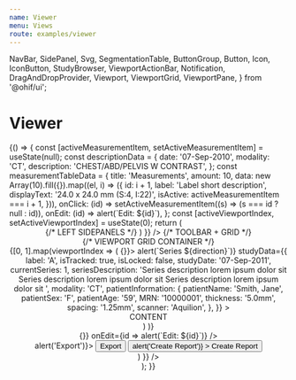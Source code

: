 ```yaml
---
name: Viewer
menu: Views
route: examples/viewer
---
```


  NavBar,
  SidePanel,
  Svg,
  SegmentationTable,
  ButtonGroup,
  Button,
  Icon,
  IconButton,
  StudyBrowser,
  ViewportActionBar,
  Notification,
  DragAndDropProvider,
  Viewport,
  ViewportGrid,
  ViewportPane,
} from '@ohif/ui';



# Viewer

<Playground>
  {() => {
    const [activeMeasurementItem, setActiveMeasurementItem] = useState(null);
    const descriptionData = {
      date: '07-Sep-2010',
      modality: 'CT',
      description: 'CHEST/ABD/PELVIS W CONTRAST',
    };
    const measurementTableData = {
      title: 'Measurements',
      amount: 10,
      data: new Array(10).fill({}).map((el, i) => ({
        id: i + 1,
        label: 'Label short description',
        displayText: '24.0 x 24.0 mm (S:4, I:22)',
        isActive: activeMeasurementItem === i + 1,
      })),
      onClick: (id) => setActiveMeasurementItem((s) => (s === id ? null : id)),
      onEdit: (id) => alert(`Edit: ${id}`),
    };
    const [activeViewportIndex, setActiveViewportIndex] = useState(0);
    return (
      <DragAndDropProvider>
        <Header />
        <div
          className="flex flex-row flex-no-wrap items-stretch overflow-hidden w-full"
          style={{ height: 'calc(100vh - 57px' }}
        >
          {/* LEFT SIDEPANELS */}
          <SidePanel
            side="left"
            defaultComponentOpen='studies'
            childComponents={{
              iconName: 'group-layers',
              iconLabel: 'Studies',
              label: 'Studies',
              name: 'studies',
              content: (
                <StudyBrowser tabs={tabs} />
              )
            }}
          />
          {/* TOOLBAR + GRID */}
          <div className="flex flex-col flex-1 h-full">
            <div className="flex flex-2 w-100 border-b border-transparent h-12">
              <ViewportToolbar />
            </div>
            {/* VIEWPORT GRID CONTAINER */}
            <div className="flex flex-1 h-full overflow-hidden bg-black items-center justify-center pb-2 pt-1">
              <ViewportGrid numRows={1} numCols={2}>
                {[0, 1].map(viewportIndex => (
                  <ViewportPane key={viewportIndex} className="m-1" isActive={false} onDrop={() => {}}>
                    <Viewport
                      viewportIndex={viewportIndex}
                      onSeriesChange={(direction) => alert(`Series ${direction}`)}
                      studyData={{
                        label: 'A',
                        isTracked: true,
                        isLocked: false,
                        studyDate: '07-Sep-2011',
                        currentSeries: 1,
                        seriesDescription:
                          'Series description lorem ipsum dolor sit Series description lorem ipsum dolor sit Series description lorem ipsum dolor sit ',
                        modality: 'CT',
                        patientInformation: {
                          patientName: 'Smith, Jane',
                          patientSex: 'F',
                          patientAge: '59',
                          MRN: '10000001',
                          thickness: '5.0mm',
                          spacing: '1.25mm',
                          scanner: 'Aquilion',
                        },
                      }}
                    >
                      <div className="flex justify-center items-center h-full">
                        CONTENT
                      </div>
                    </Viewport>
                  </ViewportPane>)
                )}
              </ViewportGrid>
            </div>
          </div>
          <SidePanel
            side="right"
            defaultComponentOpen="measurements"
            childComponents={{
              iconName: 'list-bullets',
              iconLabel: 'Measure',
              label: 'Measurements',
              name: 'measurements',
              content: (
                <>
                  <div className="overflow-x-hidden overflow-y-auto invisible-scrollbar">
                    <StudySummary
                      date={descriptionData.date}
                      modality={descriptionData.modality}
                      description={descriptionData.description}
                    />
                    <MeasurementTable
                      title="Measurements"
                      amount={measurementTableData.data.length}
                      data={measurementTableData.data}
                      onClick={() => {}}
                      onEdit={id => alert(`Edit: ${id}`)}
                    />
                  </div>
                  <div className="flex justify-center p-4">
                    <React.Fragment>
                      <ButtonGroup onClick={() => alert('Export')}>
                        <Button
                          className="text-white border-primary-main bg-black text-base py-2 px-2"
                          size="initial"
                          color="inherit"
                        >
                          Export
                        </Button>
                        <IconButton
                          className="bg-black border-primary-main px-2 text-white px-2"
                          color="inherit"
                          size="initial"
                        >
                          <Icon name="arrow-down" />
                        </IconButton>
                      </ButtonGroup>
                      <Button
                        className="text-white border border-primary-main bg-black text-base py-2 px-2 ml-2"
                        variant="outlined"
                        size="initial"
                        color="inherit"
                        onClick={() => alert('Create Report')}
                      >
                        Create Report
                      </Button>
                    </React.Fragment>
                  </div>
                </>
              )
            }}
          />
        </div>
      </DragAndDropProvider>
    );
  }}
</Playground>
